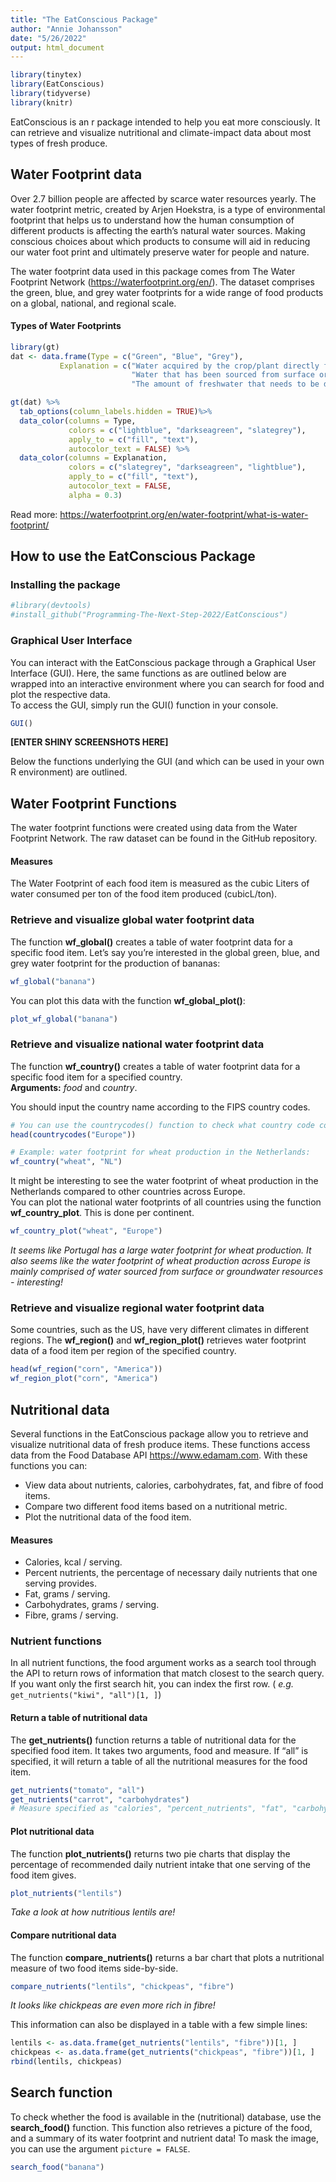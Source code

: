 ```yaml
---
title: "The EatConscious Package"
author: "Annie Johansson"
date: "5/26/2022"
output: html_document
---
```


```r
library(tinytex)
library(EatConscious)
library(tidyverse)
library(knitr)
```

EatConscious is an r package intended to help you eat more consciously. It can retrieve and visualize nutritional and climate-impact data about most types of fresh produce.

## Water Footprint data

Over 2.7 billion people are affected by scarce water resources yearly. The water footprint metric, created by Arjen Hoekstra, is a type of environmental footprint that helps us to understand how the human consumption of different products is affecting the earth's natural water sources. Making conscious choices about which products to consume will aid in reducing our water foot print and ultimately preserve water for people and nature.

The water footprint data used in this package comes from The Water Footprint Network (<https://waterfootprint.org/en/>). The dataset comprises the green, blue, and grey water footprints for a wide range of food products on a global, national, and regional scale.

#### Types of Water Footprints

```r
library(gt)
dat <- data.frame(Type = c("Green", "Blue", "Grey"), 
           Explanation = c("Water acquired by the crop/plant directly from natural sources, such as precipitation.", 
                           "Water that has been sourced from surface or groundwater resources.", 
                           "The amount of freshwater that needs to be discharged into the water source to remove pollutants and meet water quality standards."))

gt(dat) %>% 
  tab_options(column_labels.hidden = TRUE)%>% 
  data_color(columns = Type, 
             colors = c("lightblue", "darkseagreen", "slategrey"),
             apply_to = c("fill", "text"),
             autocolor_text = FALSE) %>% 
  data_color(columns = Explanation, 
             colors = c("slategrey", "darkseagreen", "lightblue"),
             apply_to = c("fill", "text"),
             autocolor_text = FALSE, 
             alpha = 0.3) 
```

Read more: <https://waterfootprint.org/en/water-footprint/what-is-water-footprint/>

## How to use the EatConscious Package

### Installing the package

```r
#library(devtools)
#install_github("Programming-The-Next-Step-2022/EatConscious")
```

### Graphical User Interface

You can interact with the EatConscious package through a Graphical User Interface (GUI). Here, the same functions as are outlined below are wrapped into an interactive environment where you can search for food and plot the respective data.\
To access the GUI, simply run the GUI() function in your console.

```r
GUI()
```

**[ENTER SHINY SCREENSHOTS HERE]**

Below the functions underlying the GUI (and which can be used in your own R environment) are outlined.

## Water Footprint Functions

The water footprint functions were created using data from the Water Footprint Network. The raw dataset can be found in the GitHub repository.

#### Measures

The Water Footprint of each food item is measured as the cubic Liters of water consumed per ton of the food item produced (cubicL/ton).

### Retrieve and visualize global water footprint data

The function **wf_global()** creates a table of water footprint data for a specific food item. Let's say you're interested in the global green, blue, and grey water footprint for the production of bananas:

```r
wf_global("banana") 
```

You can plot this data with the function **wf_global_plot()**:

```r
plot_wf_global("banana")
```

### Retrieve and visualize national water footprint data

The function **wf_country()** creates a table of water footprint data for a specific food item for a specified country.\
**Arguments:** *food* and *country*.

You should input the country name according to the FIPS country codes.

```r
# You can use the countrycodes() function to check what country code corresponds to which country within a specified continent.  
head(countrycodes("Europe"))
```

```r
# Example: water footprint for wheat production in the Netherlands: 
wf_country("wheat", "NL")
```

It might be interesting to see the water footprint of wheat production in the Netherlands compared to other countries across Europe.\
You can plot the national water footprints of all countries using the function **wf_country_plot**. This is done per continent.

```r
wf_country_plot("wheat", "Europe")
```

*It seems like Portugal has a large water footprint for wheat production. It also seems like the water footprint of wheat production across Europe is mainly comprised of water sourced from surface or groundwater resources - interesting!*

### Retrieve and visualize regional water footprint data

Some countries, such as the US, have very different climates in different regions. The **wf_region()** and **wf_region_plot()** retrieves water footprint data of a food item per region of the specified country.

```r
head(wf_region("corn", "America"))
wf_region_plot("corn", "America")
```

## Nutritional data

Several functions in the EatConscious package allow you to retrieve and visualize nutritional data of fresh produce items. These functions access data from the Food Database API <https://www.edamam.com>. With these functions you can:

-   View data about nutrients, calories, carbohydrates, fat, and fibre of food items.\
-   Compare two different food items based on a nutritional metric.\
-   Plot the nutritional data of the food item.

#### Measures

-   Calories, kcal / serving.\
-   Percent nutrients, the percentage of necessary daily nutrients that one serving provides.\
-   Fat, grams / serving.\
-   Carbohydrates, grams / serving.\
-   Fibre, grams / serving.

### Nutrient functions

In all nutrient functions, the food argument works as a search tool through the API to return rows of information that match closest to the search query. If you want only the first search hit, you can index the first row. ( *e.g.* `get_nutrients("kiwi", "all")[1, ]`)

#### Return a table of nutritional data

The **get_nutrients()** function returns a table of nutritional data for the specified food item. It takes two arguments, food and measure. If "all" is specified, it will return a table of all the nutritional measures for the food item.

```r
get_nutrients("tomato", "all")
get_nutrients("carrot", "carbohydrates")
# Measure specified as "calories", "percent_nutrients", "fat", "carbohydrates", "fibre", or "all". 
```

#### Plot nutritional data

The function **plot_nutrients()** returns two pie charts that display the percentage of recommended daily nutrient intake that one serving of the food item gives.

```r
plot_nutrients("lentils")
```

*Take a look at how nutritious lentils are!*

#### Compare nutritional data

The function **compare_nutrients()** returns a bar chart that plots a nutritional measure of two food items side-by-side.

```r
compare_nutrients("lentils", "chickpeas", "fibre")
```

*It looks like chickpeas are even more rich in fibre!*

This information can also be displayed in a table with a few simple lines:

```r
lentils <- as.data.frame(get_nutrients("lentils", "fibre"))[1, ]
chickpeas <- as.data.frame(get_nutrients("chickpeas", "fibre"))[1, ]
rbind(lentils, chickpeas)
```

## Search function

To check whether the food is available in the (nutritional) database, use the **search_food()** function. This function also retrieves a picture of the food, and a summary of its water footprint and nutrient data! To mask the image, you can use the argument `picture = FALSE`.

```r
search_food("banana")
```
